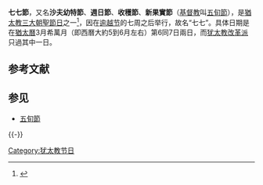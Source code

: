 {{Distinguish|七夕}}
{{expand|time=2013-05-28T13:10:52+00:00}}
{{refimprove|time=2013-05-28T13:10:52+00:00}}
{{Jew}}

'''七七節'''，又名'''沙夫幼特節'''、'''週日節'''、'''收穫節'''、'''新果實節'''（[[基督教|基督教]]叫[[五旬節|五旬節]]），是[[猶太教|猶太教]][[犹太教三大节期|三大朝聖節日]]之一<ref>{{Bible|申命記|16|16}}</ref>，因在[[逾越节|逾越节]]的七周之后举行，故名“七七”。具体日期是在[[猶太曆|猶太曆]]3月希萬月（即西曆大約5到6月左右）第6同7日兩日，而[[犹太教改革派|犹太教改革派]]只過其中一日。

== 参考文献 ==
{{Reflist}}

== 参见 ==
* [[五旬節|五旬節]]

{{-}}
{{犹太节日}}

{{Authority control}}
[[Category:犹太教节日|Category:犹太教节日]]